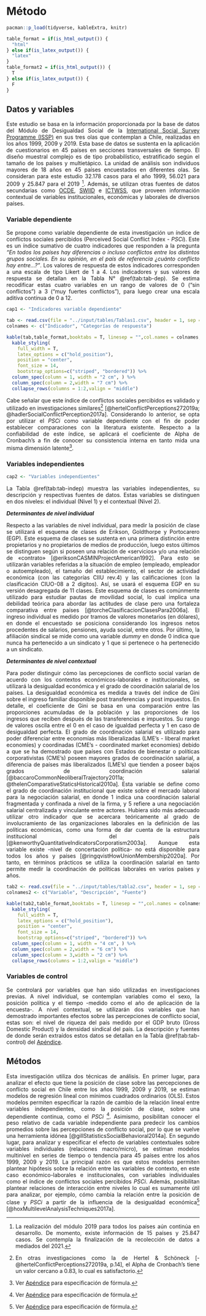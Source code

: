 # Método {#method}

<div style="text-align: justify">

```r
pacman::p_load(tidyverse, kableExtra, knitr)
```

```r
table_format = if(is_html_output()) {
  "html"
} else if(is_latex_output()) {
  "latex"
}
table_format2 = if(is_html_output()) {
  T
} else if(is_latex_output()) {
  F
}
```

## Datos y variables 

<div style="text-align: justify">

Este estudio se basa en la información proporcionada por la base de datos del Módulo de Desigualdad Social de la [International Social Survey Programme (ISSP)](https://www.gesis.org/en/issp/modules/issp-modules-by-topic/social-inequality) en sus tres olas que contemplan a Chile, realizadas en los años 1999, 2009 y 2019. Esta base de datos se sustenta en la aplicación de cuestionarios en 45 países en secciones transversales de tiempo. El diseño muestral complejo es de tipo probabilístico, estratificado según el tamaño de los países y multietápico. La unidad de análisis son individuos mayores de 18 años en 45 países encuestados en diferentes olas. Se consideran para este estudio 32.178 casos para el año 1999, 56.021 para 2009 y 25.847 para el 2019 [^4]. Además, se utilizan otras fuentes de datos secundarias como [OCDE](https://data.oecd.org/economy.htm#profile-GDP%20and%20spending),  [SWIID](https://fsolt.org/swiid/) e [ICTWSS](https://www.ictwss.org/), que proveen información contextual de variables institucionales, económicas y laborales de diversos países. 

### Variable dependiente

Se propone como variable dependiente de esta investigación un índice de conflictos sociales percibidos (Perceived Social Conflict Index - $PSCi$). Este es un índice sumativo de cuatro indicadores que responden a la pregunta *"En todos los países hay diferencias o incluso conflictos entre los distintos grupos sociales. En su opinión, en el país de referencia ¿cuánto conflicto hay entre...?"*. Los valores de respuesta de estos indicadores corresponden a una escala de tipo Likert de 1 a 4. Los indicadores y sus valores de respuesta se detallan en la Tabla N° \@ref(tab:tab-dep). Se estima recodificar estas cuatro variables en un rango de valores de  0 ("sin conflictos") a 3 ("muy fuertes conflictos"), para luego crear una escala aditiva continua de 0 a 12. 

```r
cap1 <- "Indicadores variable dependiente"
```

```r
tab <- read.csv(file = "../input/tables/Tablas1.csv", header = 1, sep = ";", encoding = "UTF-8")
colnames <- c("Indicador", "Categorías de respuesta") 

kable(tab,table_format,booktabs = T, linesep = "",col.names = colnames, caption = cap1) %>%
  kable_styling(
    full_width = T,
    latex_options = c("hold_position"),
    position = "center",
    font_size = 14,
    bootstrap_options=c("striped", "bordered")) %>%
  column_spec(column = 1, width = "2 cm", ) %>%
  column_spec(column = 2,width = "7 cm") %>%
  collapse_rows(columns = 1:2,valign = "middle")

```
\begin{center}
Fuente: elaboración propia
\end{center}

Cabe señalar que este índice de conflictos sociales percibidos es validado y utilizado en investigaciones similares[^5] [@hertelConflictPerceptions272019a; @hadlerSocialConflictPerception2017a]. Considerando lo anterior, se opta por utilizar el $PSCi$ como variable dependiente con el fin de poder establecer comparaciones con la literatura existente. Respecto a la confiabilidad de este índice, se aplicará el coeficiente de Alpha de Cronbach's a fin de conocer su consistencia interna en tanto mida una misma dimensión latente[^6]. 

### Variables independientes

```r
cap2 <- "Variables independientes"
```

La Tabla \@ref(tab:tab-indep) muestra las variables independientes, su descripción y respectivas fuentes de datos. Estas variables se distinguen en dos niveles: el individual (Nivel 1) y el contextual (Nivel 2). 

_**Determinantes de nivel individual**_

Respecto a las variables de nivel individual, para medir la posición de clase se utilizará el esquema de clases de Erikson, Goldthorpe y Portocarero (EGP). Este esquema de clases se sustenta en una primera distinción entre propietarios y no propietarios de medios de producción, luego estos últimos se distinguen según si poseen una relación de «servicios» y/o una relación de «contrato» [@eriksonCASMINProjectAmerican1992]. Para esto se utilizarán variables referidas a la situación de empleo (empleado, empleador o autoempleado), el tamaño del establecimiento, el sector de actividad económica (con las categorías CIIU rev.4) y las calificaciones (con la clasificación CIUO-08 a 2 dígitos). Así, se usará el esquema EGP en su versión desagregada de 11 clases. Este esquema de clases es comúnmente utilizado para estudiar pautas de movilidad social, lo cual implica una debilidad teórica para abordar las actitudes de clase pero una fortaleza comparativa entre países [@torcheClasificacionClasesPara2006a]. El ingreso individual es medido por tramos de valores monetarios (en dólares), en donde el encuestado se posiciona considerando los ingresos netos procedentes de salarios, pensiones, ayuda social, entre otros. Por último, la afiliación sindical se mide como una variable _dummy_ en donde 0 indica que nunca ha pertenecido a un sindicato y 1 que si pertenece o ha pertenecido a un sindicato.

_**Determinantes de nivel contextual**_

Para poder distinguir cómo las percepciones de conflicto social varían de acuerdo con los contextos económicos-laborales e institucionales, se utilizará la desigualdad económica y el grado de coordinación salarial de los países. La desigualdad económica es medida a través del índice de Gini sobre el ingreso familiar disponible post transferencias y post impuestos. En detalle, el coeficiente de Gini se basa en una comparación entre las proporciones acumuladas de la población y las proporciones de los ingresos que reciben después de las transferencias e impuestos. Su rango de valores oscila entre el 0 en el caso de igualdad perfecta y 1 en caso de desigualdad perfecta. El grado de coordinación salarial es utilizado para poder diferenciar entre economías más liberalizadas (LME's - liberal market economies) y coordinadas (CME's - coordinated market economies) debido a que se ha demostrado que países con Estados de bienestar o políticas corporativistas (CME's) poseen mayores grados de coordinación salarial, a diferencia de países más liberalizados (LME's) que tienden a poseer bajos grados de coordinación salarial [@baccaroCommonNeoliberalTrajectory2011a; @thelenComparativeStaticsHistorical2010a]. Esta variable se define como el grado de coordinación institucional que existe sobre el mercado laboral para la negociación salarial, en donde 1 indica una coordinación salarial fragmentada y confinada a nivel de la firma, y 5 refiere a una negociación salarial centralizada y vinculante entre actores. Hubiera sido más adecuado utilizar otro indicador que se acercara teóricamente al grado de involucramiento de las organizaciones laborales en la definición de las políticas económicas, como una forma de dar cuenta de la estructura institucional del país [@kenworthyQuantitativeIndicatorsCorporatism2003a]. Aunque esta variable existe -nivel de concertación política- no está disponible para todos los años y países [@ringqvistHowUnionMembership2020a]. Por tanto, en términos prácticos se utiliza la coordinación salarial en tanto permite medir la coordinación de políticas laborales en varios países y años.

```r
tab2 <- read.csv(file = "../input/tables/tabla2.csv", header = 1, sep = ";", encoding = "UTF-8")
colnames2 <- c("Variable", "Descripción", "Fuente") 

kable(tab2,table_format,booktabs = T, linesep = "",col.names = colnames2, caption = cap2) %>%
  kable_styling(
    full_width = T,
    latex_options = c("hold_position"),
    position = "center",
    font_size = 14,
    bootstrap_options=c("striped", "bordered")) %>%
  column_spec(column = 1, width = "4 cm", ) %>%
  column_spec(column = 2,width = "6 cm") %>%
  column_spec(column = 3,width = "2 cm") %>%
  collapse_rows(columns = 1:2,valign = "middle")

```

### Variables de control

Se controlará por variables que han sido utilizadas en investigaciones previas. A nivel individual, se contemplan variables como el sexo, la posición política y el tiempo -medido como el año de aplicación de la encuesta-. A nivel contextual, se utilizarán dos variables que han demostrado importantes efectos sobre las percepciones de conflicto social, estas son: el nivel de riqueza del país medido por el GDP bruto (Gross Domestic Product) y la densidad sindical del país. La descripción y fuentes de donde serán extraídos estos datos se detallan en la Tabla \@ref(tab:tab-control) del [Apéndice](#apendice). 


## Métodos

<div style="text-align: justify">

Esta investigación utiliza dos técnicas de análisis. En primer lugar, para analizar el efecto que tiene la posición de clase sobre las percepciones de conflicto social en Chile entre los años 1999, 2009 y 2019, se estiman modelos de regresión lineal con mínimos cuadrados ordinarios (OLS). Estos modelos permiten especificar la razón de cambio de la relación lineal entre variables independientes, como la posición de clase, sobre una dependiente continua, como el $PSCi$ [^6]. Asimismo, posibilitan conocer el peso relativo de cada variable independiente para predecir los cambios promedios sobre las percepciones de conflicto social, por lo que se vuelve una herramienta idónea [@gillStatisticsSocialBehavioral2014a]. En segundo lugar, para analizar y especificar el efecto de variables contextuales sobre variables individuales (relaciones macro/micro), se estiman modelos multinivel en series de tiempo o tendencia para 45 países entre los años 1999, 2009 y 2019. La principal razón es que estos modelos permiten plantear hipótesis sobre la relación entre las variables de contexto, en este caso económico-laborales e institucionales, con variables individuales como el índice de conflictos sociales percibidos $PSCi$. Además, posibilitan plantear relaciones de interacción entre niveles lo cual es sumamente útil para analizar, por ejemplo, cómo cambia la relación entre la posición de clase y $PSCi$ a partir de la influencia de la desigualdad económica[^6] [@hoxMultilevelAnalysisTechniques2017a]. 

[^4]: La realización del módulo 2019 para todos los países aún continúa en desarrollo. De momento, existe información de 15 países y 25.847 casos. Se contempla la finalización de la recolección de datos a mediados del 2021.

[^5]: En otras investigaciones como la de Hertel & Schöneck [-@hertelConflictPerceptions272019a, p.14], el Alpha de Cronbach's tiene un valor cercano a 0.83, lo cual es satisfactorio.

[^6]: Ver [Apéndice](#apendice) para especificación de fórmula. 